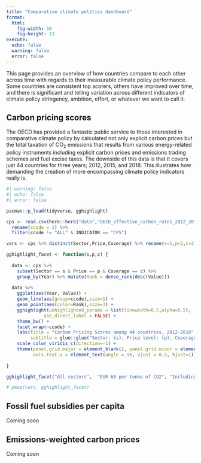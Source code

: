 ```yaml
---
title: "Comparative climate politics dashboard"
format: 
  html:
    fig-width: 10
    fig-height: 13
execute:
  echo: false
  warning: false
  error: false
---
```


This page provides an overview of how countries compare to each other across time with regards to their measurable climate policy performance. Some countries are consistent top scorers, others have improved over time, and there is significant and telling variation across different indicators of climate policy stringency, ambition, effort, or whatever we want to call it.

## Carbon pricing scores

The OECD has provided a fantastic public service to those interested in comparative climate policy by calculated not only explicit carbon prices but the total taxation of CO~2~ emissions that results from various energy-related policy instruments including explicit carbon prices and emissions trading schemes and fuel excise taxes. The downside of this data is that it covers just 44 countries for three years; 2012, 2015, and 2018. This illustrates how demanding the creation of more encompassing climate policy indicators really is.

```r

#| warning: false
#| echo: false
#| error: false

pacman::p_load(tidyverse, gghighlight)

cps <- read.csv(here::here("data","OECD_effective_carbon_rates_2012_2018.csv")) %>% 
  rename(ccode = 1) %>% 
  filter(ccode != "ALL" & INDICATOR == "CPS")

vars <- cps %>% distinct(Sector,Price,Coverage) %>% rename(s=1,p=2,c=3)

gghighlight_facet <- function(s,p,c) {
  
  data <- cps %>%
    subset(Sector == s & Price == p & Coverage == c) %>% 
    group_by(Year) %>% mutate(Rank = dense_rank(desc(Value)))
  
  data %>% 
    ggplot(aes(Year, Value)) +
    geom_line(aes(group=ccode),size=1) +
    geom_point(aes(color=Rank),size=3) +
    gghighlight(unhighlighted_params = list(linewidth=0.5,alpha=0.5),
              use_direct_label = FALSE) +
    theme_bw() +
    facet_wrap(~ccode) +
    labs(title = "Carbon Pricing Scores among 44 countries, 2012-2018",
         subtitle = glue::glue("Sector: {s}, Price level: {p}, Coverage: {c}")) +
    scale_color_viridis_c(direction=-1) +
    theme(panel.grid.major = element_blank(), panel.grid.minor = element_blank(), 
          axis.text.x = element_text(angle = 90, vjust = 0.5, hjust=1))
  
}

gghighlight_facet("All sectors",  "EUR 60 per tonne of CO2", "Including emissions from the combustion of biomass")

# pmap(vars, gghighlight_facet)


```

## Fossil fuel subsidies per capita

Coming soon

## Emissions-weighted carbon prices

Coming soon

